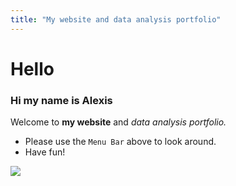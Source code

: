 ```yaml
---
title: "My website and data analysis portfolio"
---
```


# Hello

### Hi my name is Alexis

Welcome to **my website** and *data analysis portfolio.*

-   Please use the `Menu Bar` above to look around.
-   Have fun!

![](images/909787.png){fig-align="center"}
